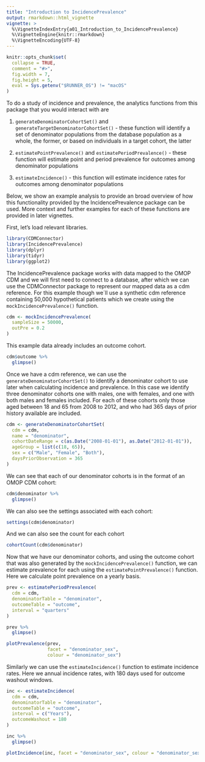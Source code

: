 ```yaml
---
title: "Introduction to IncidencePrevalence"
output: rmarkdown::html_vignette
vignette: >
  %\VignetteIndexEntry{a01_Introduction_to_IncidencePrevalence}
  %\VignetteEngine{knitr::rmarkdown}
  %\VignetteEncoding{UTF-8}
---
```


```r
knitr::opts_chunk$set(
  collapse = TRUE,
  comment = "#>",
  fig.width = 7,
  fig.height = 5,
  eval = Sys.getenv("$RUNNER_OS") != "macOS"
)
```

To do a study of incidence and prevalence, the analytics functions from this package that you would interact with are

1) `generateDenominatorCohortSet()` and `generateTargetDenominatorCohortSet()` - these function will identify a set of denominator populations from the database population as a whole, the former, or based on individuals in a target cohort, the latter

2) `estimatePointPrevalence()` and `estimatePeriodPrevalence()` - these function will estimate point and period prevalence for outcomes among denominator populations

3) `estimateIncidence()` - this function will estimate incidence rates for outcomes among denominator populations

Below, we show an example analysis to provide an broad overview of how this functionality provided by the IncidencePrevalence package can be used. More context and further examples for each of these functions are provided in later vignettes.

First, let's load relevant libraries.

```r
library(CDMConnector)
library(IncidencePrevalence)
library(dplyr)
library(tidyr)
library(ggplot2)
```

The IncidencePrevalence package works with data mapped to the OMOP CDM and we will first need to connect to a database, after which we can use the CDMConnector package to represent our mapped data as a cdm reference. For this example though we´ll use a synthetic cdm reference containing 50,000 hypothetical patients which we create using the `mockIncidencePrevalence()` function.

```r
cdm <- mockIncidencePrevalence(
  sampleSize = 50000,
  outPre = 0.2
)
```

This example data already includes an outcome cohort. 

```r
cdm$outcome %>% 
  glimpse()
```

Once we have a cdm reference, we can use the `generateDenominatorCohortSet()` to identify a denominator cohort to use later when calculating incidence and prevalence. In this case we identify three denominator cohorts one with males, one with females, and one with both males and females included. For each of these cohorts only those aged between 18 and 65 from 2008 to 2012, and who had 365 days of prior history available are included.

```r
cdm <- generateDenominatorCohortSet(
  cdm = cdm,
  name = "denominator",
  cohortDateRange = c(as.Date("2008-01-01"), as.Date("2012-01-01")),
  ageGroup = list(c(18, 65)),
  sex = c("Male", "Female", "Both"),
  daysPriorObservation = 365
)
```

We can see that each of our denominator cohorts is in the format of an OMOP CDM cohort:

```r
cdm$denominator %>%
  glimpse()
```

We can also see the settings associated with each cohort:

```r
settings(cdm$denominator)
```

And we can also see the count for each cohort

```r
cohortCount(cdm$denominator)
```

Now that we have our denominator cohorts, and using the outcome cohort that was also generated by the `mockIncidencePrevalence()` function, we can estimate prevalence for each using the `estimatePointPrevalence()` function. Here we calculate point prevalence on a yearly basis.

```r
prev <- estimatePeriodPrevalence(
  cdm = cdm,
  denominatorTable = "denominator",
  outcomeTable = "outcome",
  interval = "quarters"
)

prev %>%
  glimpse()
```

```r
plotPrevalence(prev, 
               facet = "denominator_sex", 
               colour = "denominator_sex")
```

Similarly we can use the `estimateIncidence()` function to estimate incidence rates. Here we annual incidence rates, with 180 days used for outcome washout windows.

```r
inc <- estimateIncidence(
  cdm = cdm,
  denominatorTable = "denominator",
  outcomeTable = "outcome",
  interval = c("Years"),
  outcomeWashout = 180
)

inc %>%
  glimpse()
```

```r
plotIncidence(inc, facet = "denominator_sex", colour = "denominator_sex")
```

